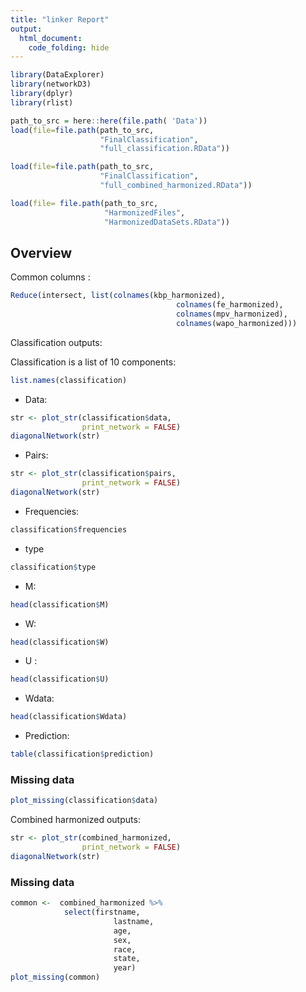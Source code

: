 ```yaml
---
title: "linker Report"
output:
  html_document:
    code_folding: hide
---
```


```r
library(DataExplorer)
library(networkD3)
library(dplyr)
library(rlist)

path_to_src = here::here(file.path( 'Data'))
load(file=file.path(path_to_src,
                    "FinalClassification",
                    "full_classification.RData"))

load(file=file.path(path_to_src,
                    "FinalClassification",
                    "full_combined_harmonized.RData"))

load(file= file.path(path_to_src,
                     "HarmonizedFiles",
                     "HarmonizedDataSets.RData"))
```


## Overview

Common columns :
```r
Reduce(intersect, list(colnames(kbp_harmonized),
                                     colnames(fe_harmonized),
                                     colnames(mpv_harmonized),
                                     colnames(wapo_harmonized)))
```


Classification outputs:

Classification is a list of 10 components:
```r
list.names(classification)
```

* Data:
```r
str <- plot_str(classification$data,
                print_network = FALSE)
diagonalNetwork(str)
```

* Pairs:
```r
str <- plot_str(classification$pairs,
                print_network = FALSE)
diagonalNetwork(str)

```


* Frequencies:
```r
classification$frequencies
```

* type 
```r
classification$type
```

* M:
```r
head(classification$M)
```

* W:
```r
head(classification$W)
```


* U :
```r
head(classification$U)
```


* Wdata:
```r
head(classification$Wdata)
```


* Prediction:

```r
table(classification$prediction)
```
### Missing data 

```r
plot_missing(classification$data)
```



Combined harmonized outputs:

```r
str <- plot_str(combined_harmonized,
                print_network = FALSE)
diagonalNetwork(str)

```

### Missing data
```r

common <-  combined_harmonized %>% 
            select(firstname,
                       lastname,
                       age,
                       sex,
                       race,
                       state,
                       year)
plot_missing(common)
```

